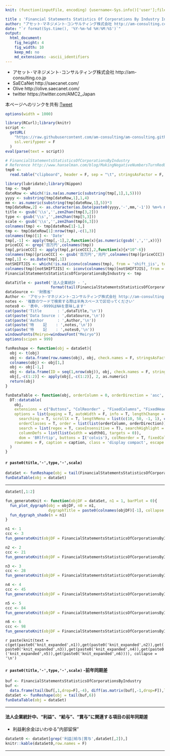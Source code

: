 ```yaml
---
knit: (function(inputFile, encoding) {username<-Sys.info()['user'];fileName<-'defaultPath.csv';pathToFile <-paste0('C:/Users/', username,'/Desktop/pathToCSV/');setwd(pathToFile);buf0<-read.csv(fileName,header = F,skip = 0,stringsAsFactor = F,check.names = F,fileEncoding = 'utf-8');timeStamp<-format(Sys.time(),'%Y%m%d%H%M%S');rmarkdown::render(inputFile, encoding = encoding, output_file = paste0('C:/Users/',username,buf0[2,1],'charts/','am-consulting.co.jp-FinancialStatementsStatisticsOfCorporationsByIndustry.html')) })

title : 'Financial Statements Statistics Of Corporations By Industry In Japan'
author: "アセット･マネジメント･コンサルティング株式会社 http://am-consulting.co.jp"
date: "`r format(Sys.time(), '%Y-%m-%d %H:%M:%S')`"
output: 
  html_document:
    fig_height: 4
    fig_width: 10
    keep_md: no
    md_extensions: -ascii_identifiers 
---
```

<link href="http://knowledgevault.saecanet.com/components/rmarkdown-html.css" rel="stylesheet">
<style>
.main-container {max-width: 1000px;	margin-left: auto; margin-right: auto;}
table { white-space: nowrap; }
td.negative { color : red; }
</style>

<script>
function MakeNegative() {
  TDs = document.getElementsByTagName('td');
  for (var i=0; i<TDs.length; i++) {
    var temp = TDs[i];
    if (temp.firstChild.nodeValue.indexOf('-') == 0) temp.className = "negative";
  }
}
</script>

 - アセット･マネジメント･コンサルティング株式会社 http://am-consulting.co.jp
 - SaECaNet http://saecanet.com/
 - Olive http://olive.saecanet.com/
 - twitter https://twitter.com/AMC2_Japan

本ページへのリンクを共有:<a href="https://twitter.com/share" class="twitter-share-button" data-via="AMC2_Japan" data-size="large">Tweet</a> <script>!function(d,s,id){var js,fjs=d.getElementsByTagName(s)[0],p=/^http:/.test(d.location)?'http':'https';if(!d.getElementById(id)){js=d.createElement(s);js.id=id;js.src=p+'://platform.twitter.com/widgets.js';fjs.parentNode.insertBefore(js,fjs);}}(document, 'script', 'twitter-wjs');</script>

```r
options(width = 1000)
```

```r
library(RCurl);library(knitr)
script <-
  getURL(
    "https://raw.githubusercontent.com/am-consulting/am-consulting.github.io/master/R-dygraphsFunction.r",
    ssl.verifypeer = F
  )
eval(parse(text = script))
```

```r
# FinancialStatementsStatisticsOfCorporationsByIndustry
# Reference http://www.hanselman.com/blog/MakingNegativeNumbersTurnRedUsingCSSAndJavascript.aspx
tmp0 <-
  read.table("clipboard", header = F, sep = "\t", stringsAsFactor = F, na.strings = c("na", "", "-", '* '), check.names = F, fill = T)
```

```r
library(lubridate);library(Nippon)
tmp <- tmp0
dateRow <- which(!is.na(as.numeric(substring(tmp[,1],1,5))))
yyyy <- substring(tmp[dateRow,1],1,4)
mm <- as.numeric(substring(tmp[dateRow,1],5))*3
tmp[dateRow,2] <- as.character(as.Date(paste0(yyyy,'-',mm,'-1')) %m+% months(1) - 1)
title <- gsub('\\s','',zen2han(tmp[3,2]))
type <- gsub('\\s','',zen2han(tmp[5,3]))
scale <- gsub('\\s','',zen2han(tmp[6,3]))
colnames(tmp) <- tmp[dateRow[1]-1,]
tmp <- tmp[dateRow[1]:nrow(tmp),-c(1,3)]
colnames(tmp)[1] <- 'Date'
tmp[,-1] <- apply(tmp[,-1],2,function(x){as.numeric(gsub(',','',x))}) 
priceCCC <- grep('百万円',colnames(tmp))
tmp[,priceCCC] <- apply(tmp[,priceCCC],2,function(x){x*10^-6})
colnames(tmp)[priceCCC] <- gsub('百万円','兆円',colnames(tmp)[priceCCC])
tmp[,1] <- as.Date(tmp[,1])
notSHIFTJIS <- which(!is.na(iconv(colnames(tmp), from = 'shift_jis', to = 'utf8')))
colnames(tmp)[notSHIFTJIS] <- iconv(colnames(tmp)[notSHIFTJIS], from = 'shift_jis', to = 'utf8')
FinancialStatementsStatisticsOfCorporationsByIndustry <- tmp
```

```r
dataTitle <- paste0('法人企業統計 - ',
                    format(tail(FinancialStatementsStatisticsOfCorporationsByIndustry[,1],1),'%Y年%m月期分'))
dataSource <- '財務省'
Author <- 'アセット･マネジメント･コンサルティング株式会社 http://am-consulting.co.jp'
notes <- '複数のワードで検索する際は半角スペースで区切ってください'
notes0 <- '表中、-9999はNAを意味します'
cat(paste('Title       : ',dataTitle,'\n'))
cat(paste('Data Source : ',dataSource,'\n'))
cat(paste('Author      : ',Author,'\n'))
cat(paste('特    記    : ',notes,'\n'))
cat(paste('特    記    : ',notes0,'\n'))
windowsFonts(Meiryo=windowsFont("Meiryo"))
options(scipen = 999)
```

```r
funReshape <- function(obj = dataSet){
  obj <- t(obj)
  obj <- data.frame(row.names(obj), obj, check.names = F, stringsAsFactors = F, row.names = NULL)
  colnames(obj) <- obj[1,]
  obj <- obj[-1,]
  obj <- data.frame(ID = seq(1,nrow(obj)), obj, check.names = F, stringsAsFactors = F)
  obj[,-c(1:2)] <- apply(obj[,-c(1:2)], 2, as.numeric)
  return(obj)
}
```

```r
funDataTable <- function(obj, orderColumn = 0, orderDirection = 'asc', width01 = '2%', caption = '') {
  DT::datatable(
    obj,
    extensions = c("Buttons", "ColReorder" , "FixedColumns", "FixedHeader"),
    options = list(paging = T, autoWidth = F, info = T, lengthChange = T, ordering = T,
      searching = T, scrollX = T, lengthMenu = list(c(10, 50, -1, 1), c(10, 50, 'All', 1)),
      orderClasses = T, order = list(list(orderColumn, orderDirection)), 
      search = list(regex = T, caseInsensitive = T), searchHighlight = T,
      columnDefs = list(list(width = width01, targets = 0)),
      dom = 'BRlfrtip', buttons = I('colvis'), colReorder = T, fixedColumns = list(leftColumns = 2), fixedHeader = T),
    rownames = F, caption = caption, class = 'display compact', escape = F, filter = 'top'
  )  
}
```

#### `r paste0(title,'-',type,'-',scale)`

```r
dataSet <- funReshape(obj = tail(FinancialStatementsStatisticsOfCorporationsByIndustry,6))
funDataTable(obj = dataSet)
```

***

```r
dataSet[,1:2]
```

```r
fun_generateKnit <- function(objDF = dataSet, n1 = 1, barPlot = 0){
  fun_plot_dygraph(obj = objDF, n0 = n1, 
                   dygraphTitle = paste0(colnames(objDF)[-1], collapse = ' × '), legendWidth = 300, barPlot = barPlot)
  fun_dygraph_shade(n = n1)
}  
```

```r
n1 <- 1
ccc <- 3
fun_generateKnit(objDF = FinancialStatementsStatisticsOfCorporationsByIndustry[,c(1,ccc)], n1 = n1, barPlot = 0)
```

```r
n2 <- 2
ccc <- 21
fun_generateKnit(objDF = FinancialStatementsStatisticsOfCorporationsByIndustry[,c(1,ccc)], n1 = n2, barPlot = 0)
```

```r
n3 <- 3
ccc <- 28
fun_generateKnit(objDF = FinancialStatementsStatisticsOfCorporationsByIndustry[,c(1,ccc)], n1 = n3, barPlot = 0)
```

```r
n4 <- 4
ccc <- 45
fun_generateKnit(objDF = FinancialStatementsStatisticsOfCorporationsByIndustry[,c(1,ccc)], n1 = n4, barPlot = 0)
```

```r
n5 <- 5
ccc <- 84
fun_generateKnit(objDF = FinancialStatementsStatisticsOfCorporationsByIndustry[,c(1,ccc)], n1 = n5, barPlot = 0)
```

```r
n6 <- 6
ccc <- 98
fun_generateKnit(objDF = FinancialStatementsStatisticsOfCorporationsByIndustry[,c(1,ccc)], n1 = n6, barPlot = 0)
```

`r paste(knit(text = c(get(paste0('knit_expanded',n1)),get(paste0('knit_expanded',n2)),get(paste0('knit_expanded',n3)),get(paste0('knit_expanded',n4)),get(paste0('knit_expanded',n5)),get(paste0('knit_expanded',n6)))), collapse = '\n')`

#### `r paste0(title,'-',type,'-',scale)` -前年同期差

```r
buf <- FinancialStatementsStatisticsOfCorporationsByIndustry
buf <- 
  data.frame(tail(buf[,1,drop=F],-4), diff(as.matrix(buf[,-1,drop=F]),lag = 4), check.names = F, stringsAsFactors = F)
dataSet <- funReshape(obj = tail(buf,6))
funDataTable(obj = dataSet)
```

***

#### 法人企業統計中、"利益"、"給与"、"賞与"に関連する項目の前年同期差
- 利益剰余金はいわゆる"内部留保"

```r
dataSet0 <- dataSet[grep('利益|給与|賞与',dataSet[,2]),]
knitr::kable(dataSet0,row.names = F)
```

***

<script>
  MakeNegative();
</script>

<script>
  (function(i,s,o,g,r,a,m){i['GoogleAnalyticsObject']=r;i[r]=i[r]||function(){
  (i[r].q=i[r].q||[]).push(arguments)},i[r].l=1*new Date();a=s.createElement(o),
  m=s.getElementsByTagName(o)[0];a.async=1;a.src=g;m.parentNode.insertBefore(a,m)
  })(window,document,'script','https://www.google-analytics.com/analytics.js','ga');

  ga('create', 'UA-3077339-5', 'auto');
  ga('send', 'pageview');

</script>
